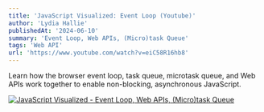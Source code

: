```yaml
---
title: 'JavaScript Visualized: Event Loop (Youtube)'
author: 'Lydia Hallie'
publishedAt: '2024-06-10'
summary: 'Event Loop, Web APIs, (Micro)task Queue'
tags: 'Web API'
url: 'https://www.youtube.com/watch?v=eiC58R16hb8'
---
```


Learn how the browser event loop, task queue, microtask queue, and Web APIs work together to enable non-blocking, asynchronous JavaScript.

[![JavaScript Visualized - Event Loop, Web APIs, (Micro)task Queue](https://img.youtube.com/vi/eiC58R16hb8/0.jpg)](https://www.youtube.com/watch?v=eiC58R16hb8)

